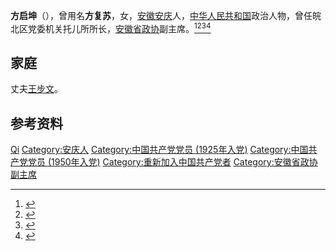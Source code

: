 '''方启坤'''（{{bd|1904年||1984年|}}），曾用名'''方复苏'''，女，[[安徽|安徽]][[安庆|安庆]]人，[[中华人民共和国|中华人民共和国]]政治人物，曾任皖北区党委机关托儿所所长，[[安徽省政协|安徽省政协]]副主席。<ref>{{Cite book|title=安徽人物大辞典|author=戎毓明主编; 王仪之, 方平, 叶洪渠等副主编|publisher=团结出版社|year=1992|isbn=|location=北京|pages=}}</ref><ref>{{Cite book|title=安徽百科全书|author=《安徽百科全书》编纂工作委员会,《安徽百科全书》编辑委员会编|publisher=南京大学出版社|year=1994|isbn=|location=南京|pages=}}</ref><ref>{{Cite book|title=古今中外女名人辞典|author=中国妇女管理干部学院编|publisher=中国广播电视出版社|year=1989|isbn=|location=北京|pages=}}</ref><ref>{{Cite book|title=中华人民共和国职官志|author=何虎生, 李耀东, 向常福主编|publisher=中国社会出版社|year=2003|isbn=9787800883934|location=北京|pages=}}</ref>

== 家庭 ==
丈夫[[王步文|王步文]]。

== 参考资料 ==
{{reflist}}

{{中国人物小作品}}

{{Authority control}}
{{DEFAULTSORT:Fang方}}
[[Category:方姓|Qi]]
[[Category:安庆人|Category:安庆人]]
[[Category:中国共产党党员_(1925年入党)|Category:中国共产党党员 (1925年入党)]]
[[Category:中国共产党党员_(1950年入党)|Category:中国共产党党员 (1950年入党)]]
[[Category:重新加入中国共产党者|Category:重新加入中国共产党者]]
[[Category:安徽省政协副主席|Category:安徽省政协副主席]]